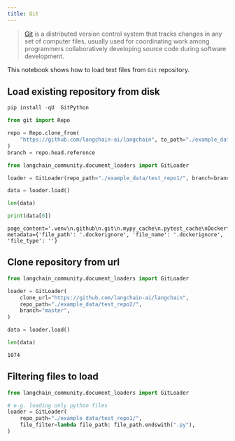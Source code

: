 ```yaml
---
title: Git
---
```


>[Git](https://en.wikipedia.org/wiki/Git) is a distributed version control system that tracks changes in any set of computer files, usually used for coordinating work among programmers collaboratively developing source code during software development.

This notebook shows how to load text files from `Git` repository.

## Load existing repository from disk

```python
pip install -qU  GitPython
```

```python
from git import Repo

repo = Repo.clone_from(
    "https://github.com/langchain-ai/langchain", to_path="./example_data/test_repo1"
)
branch = repo.head.reference
```

```python
from langchain_community.document_loaders import GitLoader
```

```python
loader = GitLoader(repo_path="./example_data/test_repo1/", branch=branch)
```

```python
data = loader.load()
```

```python
len(data)
```

```python
print(data[0])
```

```output
page_content='.venv\n.github\n.git\n.mypy_cache\n.pytest_cache\nDockerfile' metadata={'file_path': '.dockerignore', 'file_name': '.dockerignore', 'file_type': ''}
```

## Clone repository from url

```python
from langchain_community.document_loaders import GitLoader
```

```python
loader = GitLoader(
    clone_url="https://github.com/langchain-ai/langchain",
    repo_path="./example_data/test_repo2/",
    branch="master",
)
```

```python
data = loader.load()
```

```python
len(data)
```

```output
1074
```

## Filtering files to load

```python
from langchain_community.document_loaders import GitLoader

# e.g. loading only python files
loader = GitLoader(
    repo_path="./example_data/test_repo1/",
    file_filter=lambda file_path: file_path.endswith(".py"),
)
```

```python

```
